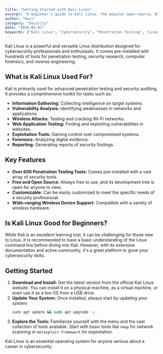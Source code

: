 ```yaml
---
title: "Getting Started with Kali Linux"
excerpt: "A beginner's guide to Kali Linux, the popular open-source, Debian-based Linux distribution geared towards various information security tasks, such as Penetration Testing, Security Research, Computer Forensics, and Reverse Engineering."
author: "Huzi"
category: "Security"
date: "2024-05-03"
keywords: ["Kali Linux", "Cybersecurity", "Penetration Testing", "Linux", "Hacking"]
---
```


Kali Linux is a powerful and versatile Linux distribution designed for cybersecurity professionals and enthusiasts. It comes pre-installed with hundreds of tools for penetration testing, security research, computer forensics, and reverse engineering.

## What is Kali Linux Used For?
Kali is primarily used for advanced penetration testing and security auditing. It provides a comprehensive toolkit for tasks such as:
- **Information Gathering:** Collecting intelligence on target systems.
- **Vulnerability Analysis:** Identifying weaknesses in networks and applications.
- **Wireless Attacks:** Testing and cracking Wi-Fi networks.
- **Web Application Testing:** Finding and exploiting vulnerabilities in websites.
- **Exploitation Tools:** Gaining control over compromised systems.
- **Forensics:** Analyzing digital evidence.
- **Reporting:** Generating reports of security findings.

## Key Features
- **Over 600 Penetration Testing Tools:** Comes pre-installed with a vast array of security tools.
- **Free and Open Source:** Always free to use, and its development tree is open for anyone to view.
- **Customizable:** Can be easily customized to meet the specific needs of a security professional.
- **Wide-ranging Wireless Device Support:** Compatible with a variety of wireless hardware.

## Is Kali Linux Good for Beginners?
While Kali is an excellent learning tool, it can be challenging for those new to Linux. It is recommended to have a basic understanding of the Linux command line before diving into Kali. However, with its extensive documentation and active community, it's a great platform to grow your cybersecurity skills.

## Getting Started
1.  **Download and Install:** Get the latest version from the official Kali Linux website. You can install it on a physical machine, as a virtual machine, or even use it as a live OS from a USB drive.
2.  **Update Your System:** Once installed, always start by updating your system:
    ```bash
    sudo apt update && sudo apt upgrade -y
    ```
3.  **Explore the Tools:** Familiarize yourself with the menu and the vast collection of tools available. Start with basic tools like `nmap` for network scanning or `metasploit-framework` for exploitation.

Kali Linux is an essential operating system for anyone serious about a career in cybersecurity.